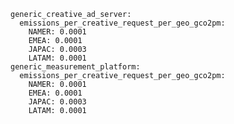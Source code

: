 ```
generic_creative_ad_server:
  emissions_per_creative_request_per_geo_gco2pm:
    NAMER: 0.0001
    EMEA: 0.0001
    JAPAC: 0.0003
    LATAM: 0.0001
generic_measurement_platform:
  emissions_per_creative_request_per_geo_gco2pm:
    NAMER: 0.0001
    EMEA: 0.0001
    JAPAC: 0.0003
    LATAM: 0.0001
```
